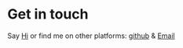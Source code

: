 # Get in touch
Say [Hi](/contact) or find me on other platforms: [github](https://github.com/cc7gs) & [Email](chenorange12@gmail.com)